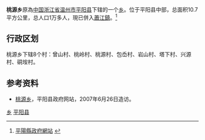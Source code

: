 {{更新|time=2019-02-07T14:22:41+00:00}}

'''桃源乡'''原為[[中华人民共和国|中国]][[浙江省|浙江省]][[温州市|温州市]][[平阳县|平阳县]]下辖的一个[[乡|乡]]。位于平阳县中部，总面积10.7平方公里，总人口1万多人，現已併入[[蕭江鎮|蕭江鎮]]。<ref>[http://www.zjpy.gov.cn/pyxjz/index.html 平陽縣政府網站] {{webarchive|url=https://web.archive.org/web/20150122061239/http://www.zjpy.gov.cn/pyxjz/index.html |date=2015-01-22 }}</ref>

==行政区划==
桃源乡下辖8个村：曾山村、桃岭村、桃源村、包岙村、岩山村、塔下村、兴源村、硐垵村。

==参考资料==
*[https://web.archive.org/web/20070604055322/http://www.wzpy.gov.cn/xiangzhen/taoyuan/index.htm 桃源乡]，平阳县政府网站，2007年6月26日造访。

{{平阳县行政区划}}

[[Category:平阳县行政区划|乡]]
[[Category:温州市乡镇|平阳县]]


{{浙江小作品}}